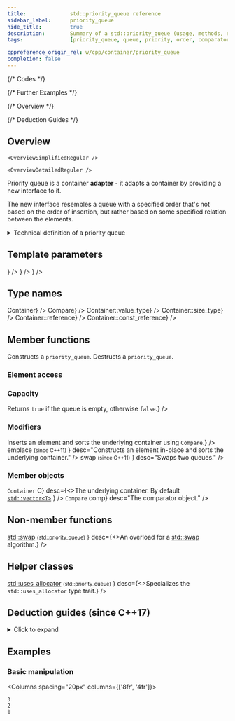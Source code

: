 ```yaml
---
title:				std::priority_queue reference
sidebar_label:		priority_queue
hide_title:			true
description:		Summary of a std::priority_queue (usage, methods, etc.) - C++ Language
tags:				[priority_queue, queue, priority, order, comparator]

cppreference_origin_rel: w/cpp/container/priority_queue
completion: false
---
```



{/* Codes */}

{/* Further Examples */}

{/* Overview */}

{/* Deduction Guides */}


## Overview

<Tabs>
<TabItem value="simplified" label="Simplified" default>

	<OverviewSimplifiedRegular />

</TabItem>
<TabItem value="detailed" label="Detailed">

	<OverviewDetailedReguler />

</TabItem>
</Tabs>

Priority queue is a container **adapter** - it adapts a container by providing a new interface to it.

The new interface resembles a queue with a specified order that's not based on the order of insertion,
but rather based on some specified relation between the elements.

<details>
<summary>Technical definition of a priority queue</summary>
<div>

A priority queue is a container adaptor that provides constant time lookup of the largest (by default) element, at the expense of logarithmic insertion and extraction.

A user-provided `Compare` can be supplied to change the ordering, e.g. using  would cause the smallest element to appear as the [`top()`](#).

Working with a `priority_queue` is similar to managing a heap in some random access container, with the benefit of not being able to accidentally invalidate the heap.

</div>
</details>

<ClassSummary name="priority_queue" namespaces="std" folder="prority-queue" headerName="queue">

## Template parameters

<SymbolTable noTraits>
	<Symbol
			name="T"
			desc={<TemplateParamTExplanation/>}
		/>
	<Symbol
			name="Container"
			desc={<TemplateParamContainerExplanation/>}
		/>
	<Symbol
			name="Compare"
			desc={<TemplateParamCompareExplanation/>}
		/>
</SymbolTable>

## Type names

<SymbolTable>
	<Symbol pub name="container_type"				desc={<code>Container</code>} />
	<Symbol pub name="value_compare" 				desc={<code>Compare</code>} />
	<Symbol pub name="value_type"			desc={<code>Container::value_type</code>} />
	<Symbol pub name="size_type"				desc={<code>Container::size_type</code>} />
	<Symbol pub name="reference"			desc={<code>Container::reference</code>} />
	<Symbol pub name="const_reference"			desc={<code>Container::const_reference</code>} />
</SymbolTable>

## Member functions

<SymbolTable>
	<Symbol pub autoLink linkName="constructors" name="(constructors)">
		Constructs a <code>priority_queue</code>.
	</Symbol>
	<Symbol pub autoLink linkName="destructors" name="(destructor)">
		Destructs a <code>priority_queue</code>.
	</Symbol>
	<Symbol pub autoLink linkName="operator_assign" name="operator="
			desc="Assigns one priority queue to another."
		/>
</SymbolTable>

### Element access

<SymbolTable>
	<Symbol pub autoLink name="top" desc="Accesses the element at the top." />
</SymbolTable>

### Capacity

<SymbolTable>
	<Symbol pub autoLink name="empty"
			desc={<>Returns <code>true</code> if the queue is empty, otherwise <code>false</code>.</>}
		/>
	<Symbol pub autoLink name="size" desc="Returns the number of elements in the queue." />
</SymbolTable>

### Modifiers

<SymbolTable>
	<Symbol pub autoLink name="push"
			desc={<>Inserts an element and sorts the underlying container using <code>Compare</code>.</>}
		/>
	<Symbol pub autoLink linkName="emplace" name={<>emplace <small>(since C++11)</small> </>}
			desc="Constructs an element in-place and sorts the underlying container."
		/>
	<Symbol pub autoLink name="pop"
			desc="Removes the top element."
		/>
	<Symbol pub autoLink linkName="swap" name={<>swap <small>(since C++11)</small> </>}
			desc="Swaps two queues."
		/>
</SymbolTable>

### Member objects

<SymbolTable>
	<Symbol prot name={<><code>Container</code> C</>}
			desc={<>The underlying container. By default <a href="/docs/std/containers/arrays/vector"><code>std::vector&lt;T&gt;</code></a>.</>}
		/>
	<Symbol prot name={<><code>Compare</code> comp</>} desc="The comparator object." />
</SymbolTable>

## Non-member functions

<SymbolTable noTraits>
	<Symbol name={<>
			<a href="#">std::swap</a> <small>(std::priority_queue)</small>
		</>}
			desc={<>An overload for a <a href="#">std::swap</a> algorithm.</>}
		/>
</SymbolTable>

## Helper classes

<SymbolTable noTraits>
	<Symbol name={<>
			<a href="#">std::uses_allocator</a> <small>(std::priority_queue)</small>
		</>}
			desc={<>Specializes the <code>std::uses_allocator</code> type trait.</>}
		/>
</SymbolTable>

</ClassSummary>


## Deduction guides (since C++17)
<details>
<summary>Click to expand</summary>
<div>
	<DeductionGuides/>
</div>
</details>

## Examples

### Basic manipulation

<Columns spacing="20px" columns={['8fr', '4fr']}>
<div>

<CustomCodeBlock withTitle>
	<FurtherExamplePushPopPrint />
</CustomCodeBlock>

</div>
<div>

```plaintext title="Result"
3
2
1
```

</div>
</Columns>
